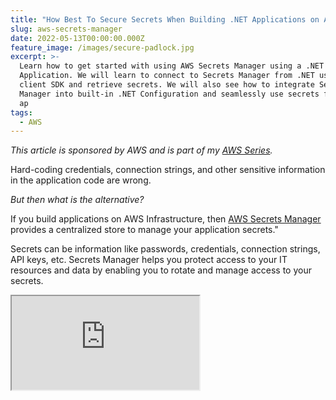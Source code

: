 ```yaml
---
title: "How Best To Secure Secrets When Building .NET Applications on AWS"
slug: aws-secrets-manager
date: 2022-05-13T00:00:00.000Z
feature_image: /images/secure-padlock.jpg
excerpt: >-
  Learn how to get started with using AWS Secrets Manager using a .NET
  Application. We will learn to connect to Secrets Manager from .NET using the
  client SDK and retrieve secrets. We will also see how to integrate Secrets
  Manager into built-in .NET Configuration and seamlessly use secrets from our
  ap
tags:
  - AWS
---
```

_This article is sponsored by AWS and is part of my [AWS Series](/blog/tag/aws/)._

Hard-coding credentials, connection strings, and other sensitive information in the application code are wrong.

_But then what is the alternative?_

If you build applications on AWS Infrastructure, then [AWS Secrets Manager](https://aws.amazon.com/secrets-manager/) provides a centralized store to manage your application secrets."

Secrets can be information like passwords, credentials, connection strings, API keys, etc. Secrets Manager helps you protect access to your IT resources and data by enabling you to rotate and manage access to your secrets.

<iframe src="https://www.youtube.com/embed/wIuP2RKy4z4" />

In this article, let’s learn how to use AWS Secrets Manager using a .NET Application. We will learn to connect to Secrets Manager from .NET using the client SDK and retrieve secrets. We will also see how to integrate Secrets Manager to built-in .NET Configuration and seamlessly use secrets from our application code and keep the Secrets up to date.

## Basic Concepts

Below are the terms that you will come across when working with Secret Manager

-   **Secret** → Contains the secret information, the value, and associated metadata. Metadata includes ARN, name of the Secret, description, tags, encryption key details, and key rotation policies.
-   **Rotation** → Process of periodically updating the Secret value to make it more secure
-   **Version** → Any time a secret value is updated (Rotation), it creates a new version, making it easier to keep track of changes.

## Creating a Secret

There are different ways to create a secret, the most straightforward being from the AWS Console. Under the Secrets Manager, you can create a new Secret by specifying the type, value, name, and other optional information.

<Figure src="/images/aws-secrets-manager-new-secret.jpg" caption="![New Secret meta information and name](/images/aws-secret-manage-new-secret-meta.jpg)" />

Secrets can also be created from build-deploy pipelines, using a script, or from application code. Depending on your application use-cases and scenario, you can choose one method that works for you.

## AWS Secrets Manager and .NET

For demo purposes, I am using the default ASP NET Web API application template generated using Visual Studio 2022 targeting .NET 6 framework. You can find the complete source code for this post [here](https://rahulpnath.visualstudio.com/YouTube%20Samples/_git/aws-secrets-manager).

To connect with AWS Secrets Manager from a .NET application, we need to install the [Amazon.SecretsManager](https://www.nuget.org/packages/AWSSDK.SecretsManager/) NuGet package. The package provides the `AmazonSecretsManagerClient` to connect to the Secrets Manager.

You can connect by passing the credentials explicitly or setting up the credentials for your environment.

<iframe src="https://www.youtube.com/embed/ukam37umkQc" />

The `GetSecretValueAsync` method takes in a request which requires the `SecretId`. The `SecretId` is the secret's name and must be unique within the current Secret Manager.

```csharp
private static async Task<int> GetCountFromAWSSecretsManager()
{
    var client = new AmazonSecretsManagerClient();
    var response = await client.GetSecretValueAsync(
        new GetSecretValueRequest()
        {
            SecretId = "MySecret",
        });
    var count = int.Parse(response.SecretString);
    return count;
}

```

### Versioning

Any time we update a Secret, it creates a new version. Secrets Manager automatically assigns labels for the current (`AWSCURRENT`) and previous (`AWSPREVIOUS`) secret versions.

By default getting a Secret retrieves the latest version, `AWSCURRENT`, of the Secret in the Secrets Manager.

However, you can also explicitly specify to retrieve a specific version label.

```csharp
var response = await client.GetSecretValueAsync(
    new GetSecretValueRequest()
    {
        SecretId = "MySecret",
        VersionStage = "AWSPREVIOUS"
    });

```

Creating Secrets using code also supports explicitly setting the `VersionId` of the Secret. The  Console UI does not support this when writing this article.

## Integrate Secrets Manager with .NET Configuration

When building .NET application, it’s common to have all application configuration values as part of the .NET configuration. The default source of configuration is the `appsettings.json` file. However, you should not be saving sensitive keys (Secrets) in the file or keep them as part of the source control.

AWS Secrets Manager can be configured as a configuration source in .NET. This enables to easily integrate with .NET application code and other patterns that come with .NET.

When defined in `appsettings.json` file, the configuration might look like something below. We have two configuration values - Count and ApiKey - used in the `WeatherForecastController`.

```json
"WeatherForecast": {
    "Count": 10,
    "ApiKey": ""
  },

```

### Options Pattern

Using Options Pattern, we can inject the configuration values into our controllers. The below code registers the `WeatherForecastOptions` and injects it into the controller using `IOptionsSnapshot`.

<iframe src="https://www.youtube.com/embed/SizJCLcjbOA" />

```csharp
builder.Services.AddOptions<WeatherForecastOptions>().BindConfiguration("WeatherForecast");

public class WeatherForecastOptions
{
    public int Count { get; set; }
    public string ApiKey {get; set; }
}

public WeatherForecastController(
            IOptionsSnapshot<WeatherForecastOptions> weatherOptions,
            ILogger<WeatherForecastController> logger)
        {}

```

Since the configuration is now bound to the .NET Configuration, its values can come from any of the registered sources - including appsetting.json, environment variables, [Secret Manager](https://www.youtube.com/watch?v=PkLLP2tcd28), etc.

### Local Development Environment

For the local development environment, where we don’t require connecting to AWS Secrets Manager, we can set up the application to use .NET Secret Manager.

<iframe src="https://www.youtube.com/embed/PkLLP2tcd28" />

> _.NET Secret Manager is only to be used in local development environments and not in a production environment._

```csharp
if (builder.Environment.IsDevelopment())
    builder.Configuration.AddUserSecrets<Program>();

```

With Secret Manager enabled, you can have the sensitive information stored in the `secrets.json` file, which lives outside the source code and repository.

### AWS Secrets Manager & .NET Configuration Provider

The [Kralizek.Extensions.Configuration.AWSSecretsManager](https://www.nuget.org/packages/Kralizek.Extensions.Configuration.AWSSecretsManager)  Nuget package provides a configuration provider for AWS Secrets Manager. The source code is available [here](https://github.com/Kralizek/AWSSecretsManagerConfigurationExtensions).

Registering Secrets Manager as a configuration source is easily done using the `AddSecretsManager` extension method. It's done in the `Program.cs` where the application initialization code lives.

```csharp
builder.Configuration.AddSecretsManager(configurator: ops => {
  // Replace __ tokens in the configuration key name
  opts.KeyGenerator = (secret, name) => name.Replace("__", ":");
});

```

The code above also specifies mapping Secret key names in the AWS Secrets Manager to .NET Configuration. The .NET config we defined earlier is hierarchical. The Count and ApiKey property live under WeatherForecast.

In .NET, the colon(:) is used to indicate hierarchies. However, AWS Secret Names must contain only alphanumeric characters and the characters /\_+=.@-.

So when we have to create hierarchical keys, we need to choose a different separator - double underscore (\_\_). So Count will be ‘WeatherForecast\_\_Count’ and ApiKey will be ‘WeatherForecast\_\_ApiKey’.

These keys need to be mapped back into the .NET Configuration so that it will override the appropriate configuration values. The `KeyGenerator` allows us to map an AWS Secret Key to a key in the .NET Configuration.

In the example here, since our separator is ‘\_\_’, we are replacing it to be ‘:’, so it maps correctly.

### Automatic Refresh

The AWS Secrets Manager acting as another source for configuration, will load all the Secrets at the application start and override the configurations.

However, once the application is up and running, any changes to the Secret value will not reflect in the application unless we restart the application.

To automatically refresh this, we can specify the `PollingInterval` property when configuring the AWS Secrets Manager as a configuration source.

```csharp
builder.Configuration.AddSecretsManager(configurator: ops => {
  // Replace __ tokens in the configuration key name
  opts.KeyGenerator = (secret, name) => name.Replace("__", ":");
  opts.PollingInterval = TimeSpan.FromMinutes(30);
});

```

In the above scenario, the application will automatically poll the AWS Secrets Manager every 30 minutes and update the value to the latest.

I hope this helps you to get started with AWS Secrets Manager and seamlessly use this from .NET Applications.

_Photo by James Sutton on [Unsplash](https://unsplash.com/photos/FqaybX9ZiOU?utm_source=unsplash&utm_medium=referral&utm_content=creditShareLink)_

